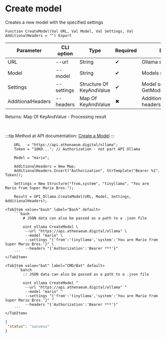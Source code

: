 ﻿---
sidebar_position: 4
---


# Create model
 Creates a new model with the specified settings



`Function CreateModel(Val URL, Val Model, Val Settings, Val AdditionalHeaders = "") Export`

  | Parameter | CLI option | Type | Required | Description |
  |-|-|-|-|-|
  | URL | --url | String | &#x2714; | Ollama server URL |
  | Model | --model | String | &#x2714; | Models name |
  | Settings | --settings | Structure Of KeyAndValue | &#x2714; | Model settings. See GetModelSettingsStructure |
  | AdditionalHeaders | --headers | Map Of KeyAndValue | &#x2716; | Additional request headers, if necessary |

  
  Returns:  Map Of KeyAndValue - Processing result

<br/>

:::tip
Method at API documentation: [Create a Model](https://github.com/ollama/ollama/blob/main/docs/api.md#create-a-model)
:::
<br/>



```bsl title="1C:Enterprise/OneScript code example"
    URL   = "https://api.athenaeum.digital/ollama";
    Token = "10KO..."; // Authorization - not part API Ollama

    Model = "mario";

    AdditionalHeaders = New Map;
    AdditionalHeaders.Insert("Authorization", StrTemplate("Bearer %1", Token));

    Settings = New Structure("from,system", "tinyllama", "You are Mario from Super Mario Bros.");

    Result = OPI_Ollama.CreateModel(URL, Model, Settings, AdditionalHeaders);
```
 

 <Tabs>
  
    <TabItem value="bash" label="Bash" default>
        ```bash
            # JSON data can also be passed as a path to a .json file
            
            oint ollama CreateModel \
             --url "https://api.athenaeum.digital/ollama" \
             --model "mario" \
             --settings "{'from':'tinyllama','system':'You are Mario from Super Mario Bros.'}" \
             --headers "{'Authorization':'Bearer ***'}"
        ```
    </TabItem>
  
    <TabItem value="bat" label="CMD/Bat" default>
        ```batch
            :: JSON data can also be passed as a path to a .json file
            
            oint ollama CreateModel ^
             --url "https://api.athenaeum.digital/ollama" ^
             --model "mario" ^
             --settings "{'from':'tinyllama','system':'You are Mario from Super Mario Bros.'}" ^
             --headers "{'Authorization':'Bearer ***'}"
        ```
    </TabItem>
</Tabs>


```json title="Result"
{
 "status": "success"
}
```

